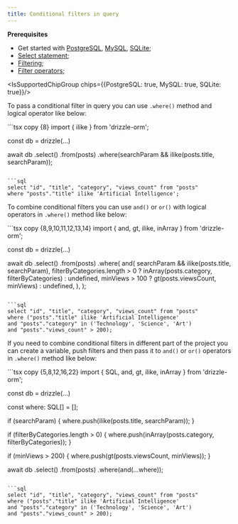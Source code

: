```yaml
---
title: Conditional filters in query
---
```


**Prerequisites**
- Get started with [PostgreSQL](/docs/get-started-postgresql), [MySQL](/docs/get-started-mysql), [SQLite](/docs/get-started-sqlite);
- [Select statement](/docs/select);
- [Filtering](/docs/select#filtering);
- [Filter operators](/docs/operators);

<IsSupportedChipGroup chips={{PostgreSQL: true, MySQL: true, SQLite: true}}/>

To pass a conditional filter in query you can use `.where()` method and logical operator like below:

<Section>
```tsx copy {8}
import { ilike } from 'drizzle-orm';

const db = drizzle(...)

await db
  .select()
  .from(posts)
  .where(searchParam && ilike(posts.title, searchParam));
```

```sql
select "id", "title", "category", "views_count" from "posts"
where "posts"."title" ilike 'Artificial Intelligence';
```
</Section>

To combine conditional filters you can use `and()` or `or()` with logical operators in `.where()` method like below:

<Section>
```tsx copy {8,9,10,11,12,13,14}
import { and, gt, ilike, inArray } from 'drizzle-orm';

const db = drizzle(...)

await db
  .select()
  .from(posts)
  .where(
    and(
      searchParam && ilike(posts.title, searchParam),
      filterByCategories.length > 0 ? inArray(posts.category, filterByCategories) : undefined,
      minViews > 100 ? gt(posts.viewsCount, minViews) : undefined,
    ),
  );
```

```sql
select "id", "title", "category", "views_count" from "posts"
where ("posts"."title" ilike 'Artificial Intelligence'
and "posts"."category" in ('Technology', 'Science', 'Art')
and "posts"."views_count" > 200);
```
</Section>

If you need to combine conditional filters in different part of the project you can create a variable, push filters and then pass it to `and()` or `or()` operators in `.where()` method like below:

<Section>
```tsx copy {5,8,12,16,22}
import { SQL, and, gt, ilike, inArray } from 'drizzle-orm';

const db = drizzle(...)

const where: SQL[] = [];

if (searchParam) {
  where.push(ilike(posts.title, searchParam));
}

if (filterByCategories.length > 0) {
  where.push(inArray(posts.category, filterByCategories));
}

if (minViews > 200) {
  where.push(gt(posts.viewsCount, minViews));
}

await db
  .select()
  .from(posts)
  .where(and(...where));
```

```sql
select "id", "title", "category", "views_count" from "posts"
where ("posts"."title" ilike 'Artificial Intelligence'
and "posts"."category" in ('Technology', 'Science', 'Art')
and "posts"."views_count" > 200);
```
</Section>
